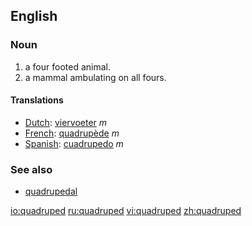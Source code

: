 ==English==
===Noun===
# a four footed animal.
# a mammal ambulating on all fours.

==== Translations ====
*[[Dutch]]: [[viervoeter]] ''m''
*[[French]]: [[quadrupède]] ''m''
*[[Spanish]]: [[cuadrupedo]] ''m''

=== See also ===
*[[quadrupedal]]

[[io:quadruped]]
[[ru:quadruped]]
[[vi:quadruped]]
[[zh:quadruped]]